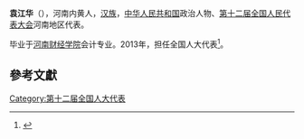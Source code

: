 '''袁江华'''（{{bd|1974年||}}），河南内黄人，[[汉族|汉族]]，[[中华人民共和国|中华人民共和国]]政治人物、[[第十二届全国人民代表大会|第十二届全国人民代表大会]]河南地区代表。

毕业于[[河南财经学院|河南财经学院]]会计专业。2013年，担任全国人大代表<ref>{{cite news|title=全国人大代表信息-袁江华|url= http://210.82.31.1:8084/delegate/viewDelegate.action?dbid=121480|accessdate=2013-04-05|newspaper=全国人大网}}{{Dead link|date=2020年1月 |bot=InternetArchiveBot |fix-attempted=yes }}</ref>。

==參考文獻==
{{reflist}}
{{中国政治人物小作品}}

[[Category:第十二届全国人大代表|Category:第十二届全国人大代表]]
